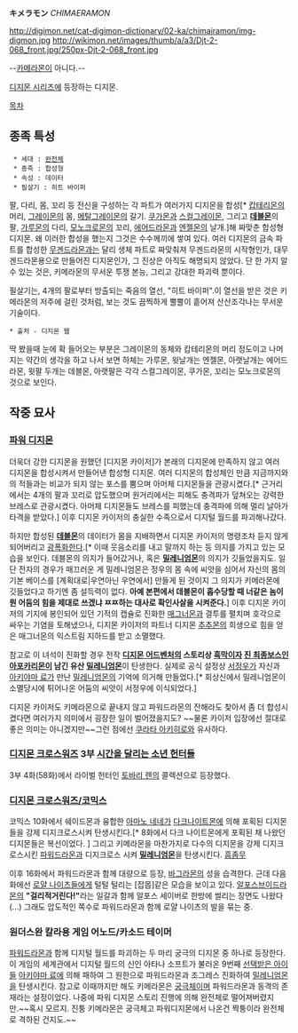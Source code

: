 '''キメラモン''' ''CHIMAERAMON''

http://digimon.net/cat-digimon-dictionary/02-ka/chimairamon/img-digmon.jpg http://wikimon.net/images/thumb/a/a3/Djt-2-068_front.jpg/250px-Djt-2-068_front.jpg

--[[카메라]]몬이 아니다.--

[[디지몬 시리즈]]에 등장하는 디지몬. 

[[목차]]
== 종족 특성 ==
  * 세대 : [[완전체]]
  * 종족 : 합성형 
  * 속성 : 데이터 
  * 필살기 : 히트 바이퍼

팔, 다리, 몸, 꼬리 등 전신을 구성하는 각 파트가 여러가지 디지몬을 합성[* [[캅테리몬]]의 머리, [[그레이몬]]의 몸, [[메탈그레이몬]]의 갈기. [[쿠가몬]]과 [[스컬그레이몬]], 그리고 '''[[데블몬]]'''의 팔, [[가루몬]]의 다리, [[모노크로몬]]의 꼬리, [[에어드라몬]]과 [[엔젤몬]]의 날개.]해 짜맞춘 합성형 디지몬. 왜 이러한 합성을 했는지 그것은 수수께끼에 쌓여 있다. 여러 디지몬의 금속 파트를 합성한 [[무겐드라몬]]과는 달리 생체 파트로 짜맞춰져 무겐드라몬의 시작형인가, 대무겐드라몬용으로 만들어진 디지몬인가, 그 진상은 아직도 해명되지 않았다. 단 한 가지 알 수 있는 것은, 키메라몬의 무서운 투쟁 본능, 그리고 강대한 파괴력 뿐이다.

필살기는, 4개의 팔로부터 방출되는 죽음의 열선, "히트 바이퍼".이 열선을 받은 것은 키메라몬의 저주에 걸린 것처럼, 보는 것도 끔찍하게 뿔뿔이 흩어져 산산조각나는 무서운 기술이다.

 * 출처 - 디지몬 웹

딱 봤을때 눈에 확 들어오는 부분은 그레이몬의 동체와 캅테리몬의 머리 정도이고 나머지는 약간의 생각을 하고 나서 보면 하체는 가루몬, 윗날개는 엔젤몬, 아랫날개는 에어드라몬, 윗팔 두개는 데블몬, 아랫팔은 각각 스컬그레이몬, 쿠가몬, 꼬리는 모노크로몬의 것으로 보인다.

== 작중 묘사 ==
=== [[파워 디지몬]] ===
더욱더 강한 디지몬을 원했던 [디지몬 카이저]가 본래의 디지몬에 만족하지 않고 여러 디지몬을 합성시켜서 만들어낸 합성형 디지몬. 여러 디지몬의 합성체인 만큼 지금까지와의 적들과는 비교가 되지 않는 포스를 뿜으며 아머체 디지몬들을 관광시켰다.[* 근거리에서는 4개의 팔과 꼬리로 압도했으며 원거리에서는 피해도 충격파가 덮쳐오는 강력한 브레스로 관광시켰다. 아머체 디지몬들도 브레스를 피했는데 충격파에 의해 멀리 날아가 타격을 받았다.] 이후 디지몬 카이저의 충실한 수족으로서 디지털 월드를 파괴해나갔다.

하지만 합성된 '''[[데블몬]]'''의 데이터가 몸을 지배하면서 디지몬 카이저의 명령조차 듣지 않게 되어버리고 [[광폭화]]한다.[* 이때 웃음소리를 내고 말까지 하는 등 의지를 가지고 있는 모습을 보인다. 데블몬의 의지가 들어갔거나, 혹은 '''[[밀레니엄몬]]'''의 의지가 깃들었을지도. 일단 전자의 경우가 매끄러운 게 밀레니엄몬은 정우의 몸 속에 씨앗을 심어서 자신의 몸의 기본 베이스를 [계획대로|우연아닌 우연에서] 만들게 된 것이지 그 의지가 키메라몬에 깃들었다고 하기엔 좀 설득력이 없다. '''아예 본편에서 데블몬이 흡수당할 때 너같은 놈이 뭔 어둠의 힘을 제대로 쓰겠냐 ㅉㅉ하는 대사로 확인사살을 시켜준다.'''] 이후 디지몬 카이저의 기지에 봉인되어 있던 기적의 캡슐로 진화한 [[매그너몬]]과 결투를 펼치며 호각으로 싸우는 기염을 토해냈으나, 디지몬 카이저의 파트너 디지몬 [[추추몬]]의 희생으로 힘을 얻은 매그너몬의 익스트림 지하드를 받고 소멸했다.

참고로 이 녀석이 진화할 경우 전작 '''[[디지몬 어드벤처]]의 스토리상 [[흑막]]이자 [[진 최종보스]]인 [[아포카리몬]]이 남긴 유산 [[밀레니엄몬]]'''이 탄생한다. 실제로 공식 설정상 [[서정우]]가 자신과 [[아키야마 료]]가 만난 [[밀레니엄몬]]의 기억에 의거해 만들었다.[* 회상신에서 밀레니엄몬이 소멸당시에 튀어나온 어둠의 씨앗이 서정우에 이식되었다.]

디지몬 카이저도 키메라몬으로 끝내지 않고 파워드라몬의 잔해라도 찾아서 좀 더 합성시켰다면 여러가지 의미에서 굉장한 일이 벌어졌을지도? ~~물론 카이저 입장에선 절대로 좋은 의미는 아니겠지만~~그런 점에선 [[쿠라타 아키히로]]와 유사하다.

=== [[디지몬 크로스워즈]] 3부 [[시간을 달리는 소년 헌터들]] ===
3부 4화(58화)에서 라이벌 헌터인 [[토바리 렌]]의 콜렉션으로 등장했다.

=== [[디지몬 크로스워즈/코믹스]] ===
코믹스 10화에서 쉐이드몬과 융합한 [[아마노 네네]]가 [[다크나이트몬]]에 의해 포획된 디지몬들을 강제 디지크로스시켜 탄생시킨다.[* 8화에서 다크 나이트몬에게 포획된 채 나왔던 디지몬들은 복선이었다. ] 그리고 키메라몬을 마찬가지로 다수의 디지몬을 강제 디지크로스시킨 [[파워드라몬]]과 디지크로스 시켜 '''[[밀레니엄몬]]'''을 탄생시킨다. [[흠좀무]]

이후 16화에서 파워드라몬과 함께 대량으로 등장, [[바그라몬]]의 성을 습격한다. 근데 다음화에선 [[로얄 나이츠]]들에게 털털 털리는 [잡몹]같은 모습을 보이고 있다. [[알포스브이드라몬]]의 '''"걸리적거린다!"'''라는 일갈과 함께 알포스 세이버로 한방에 썰리는 장면도 나왔다(...) 그래도 압도적인 쪽수로 파워드라몬과 함께 로얄 나이츠의 발을 묶는 중.

=== 원더스완 칼라용 게임 어노드/카소드 테이머 ===
[[파워드라몬]]과 함께 디지털 월드를 파괴하는 두 마리 궁극의 디지몬 중 하나로 등장한다. 이 게임의 세계관에서 디지털 월드의 신인 아타나 소프트가 불러온 9번째 [[선택받은 아이들]] [[아키야마 료]]에 의해 패하여 그 원한으로 파워드라몬과 조그레스 진화하여 [[밀레니엄몬]]을 탄생시킨다.
참고로 이때까지만 해도 키메라몬은 [[궁극체]]이며 파워드라몬과 동격의 존재라는 설정이었다. 나중에 파워 디지몬 스토리 진행에 의해 완전체로 떨어져버렸지만.~~혹시 모르지. 진퉁 키메라몬은 궁극체고 파워디지몬에서 나온건 짝퉁이라 완전체로 격하된 건지도.~~
